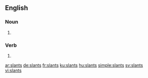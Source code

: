 
==English==

===Noun===
{{head|en|plural}}

# {{plural of|slant|lang=en|nocat=1}}

===Verb===
{{head|en}}

# {{en-third-person singular of|slant}}

[[ar:slants]]
[[de:slants]]
[[fr:slants]]
[[ku:slants]]
[[hu:slants]]
[[simple:slants]]
[[sv:slants]]
[[vi:slants]]